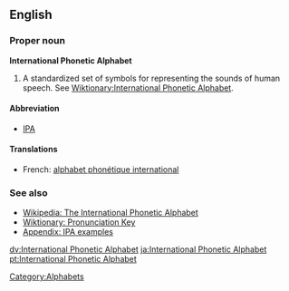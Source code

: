 {{wikipedia}}
==English==

===Proper noun===
'''International Phonetic Alphabet'''
# A standardized set of symbols for representing the sounds of human speech. See [[Wiktionary:International Phonetic Alphabet]].


==== Abbreviation ====
*[[IPA]]

==== Translations ====
*French: [[alphabet phonétique international]] {{m}}

=== See also ===
*[[w:International Phonetic Alphabet|Wikipedia: The International Phonetic Alphabet]]
*[[Wiktionary:Pronunciation|Wiktionary: Pronunciation Key]]
*[[Wiktionary:IPA pronunciation key|Appendix: IPA examples]]

[[Category:Alphabets]]

[[dv:International Phonetic Alphabet]]
[[ja:International Phonetic Alphabet]]
[[pt:International Phonetic Alphabet]]